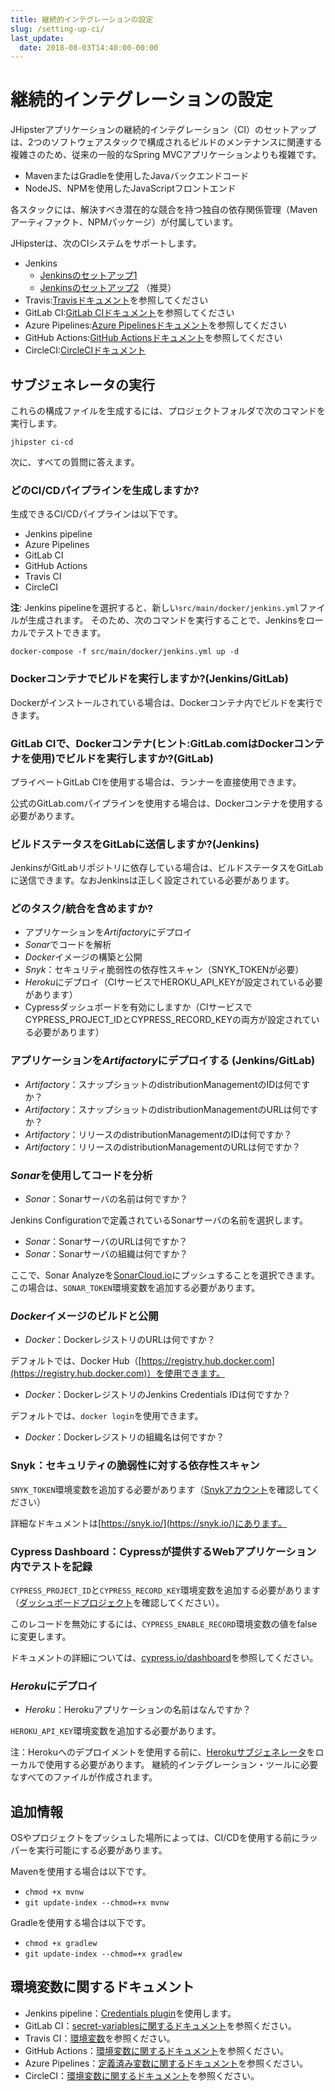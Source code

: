 ```yaml
---
title: 継続的インテグレーションの設定
slug: /setting-up-ci/
last_update:
  date: 2018-08-03T14:40:00-00:00
---
```


# <i class="fa fa-stethoscope"></i> 継続的インテグレーションの設定

JHipsterアプリケーションの継続的インテグレーション（CI）のセットアップは、2つのソフトウェアスタックで構成されるビルドのメンテナンスに関連する複雑さのため、従来の一般的なSpring MVCアプリケーションよりも複雑です。

- MavenまたはGradleを使用したJavaバックエンドコード
- NodeJS、NPMを使用したJavaScriptフロントエンド

各スタックには、解決すべき潜在的な競合を持つ独自の依存関係管理（Mavenアーティファクト、NPMパッケージ）が付属しています。

JHipsterは、次のCIシステムをサポートします。

- Jenkins
    - [Jenkinsのセットアップ1](/setting-up-ci-jenkins1/)
    - [Jenkinsのセットアップ2](/setting-up-ci-jenkins2/) （推奨）
- Travis:[Travisドキュメント](https://docs.travis-ci.com/user/getting-started/)を参照してください
- GitLab CI:[GitLab CIドキュメント](https://about.gitlab.com/gitlab-ci/)を参照してください
- Azure Pipelines:[Azure Pipelinesドキュメント](https://docs.microsoft.com/fr-fr/azure/devops/pipelines/?view=vsts)を参照してください
- GitHub Actions:[GitHub Actionsドキュメント](https://github.com/features/actions)を参照してください
- CircleCI:[CircleCIドキュメント](https://circleci.com/docs/)

## サブジェネレータの実行

これらの構成ファイルを生成するには、プロジェクトフォルダで次のコマンドを実行します。

```shell
jhipster ci-cd
```

次に、すべての質問に答えます。


### どのCI/CDパイプラインを生成しますか?

生成できるCI/CDパイプラインは以下です。

- Jenkins pipeline
- Azure Pipelines
- GitLab CI
- GitHub Actions
- Travis CI
- CircleCI

**注**: Jenkins pipelineを選択すると、新しい`src/main/docker/jenkins.yml`ファイルが生成されます。
そのため、次のコマンドを実行することで、Jenkinsをローカルでテストできます。

```shell
docker-compose -f src/main/docker/jenkins.yml up -d
```

### Dockerコンテナでビルドを実行しますか?(Jenkins/GitLab)

Dockerがインストールされている場合は、Dockerコンテナ内でビルドを実行できます。

### GitLab CIで、Dockerコンテナ(ヒント:GitLab.comはDockerコンテナを使用)でビルドを実行しますか?(GitLab)

プライベートGitLab CIを使用する場合は、ランナーを直接使用できます。

公式のGitLab.comパイプラインを使用する場合は、Dockerコンテナを使用する必要があります。

### ビルドステータスをGitLabに送信しますか?(Jenkins)

JenkinsがGitLabリポジトリに依存している場合は、ビルドステータスをGitLabに送信できます。なおJenkinsは正しく設定されている必要があります。

### どのタスク/統合を含めますか?

- アプリケーションを*Artifactory*にデプロイ
- *Sonar*でコードを解析
- *Docker*イメージの構築と公開
- *Snyk*：セキュリティ脆弱性の依存性スキャン（SNYK_TOKENが必要）
- *Heroku*にデプロイ（CIサービスでHEROKU_API_KEYが設定されている必要があります）
- Cypressダッシュボードを有効にしますか（CIサービスでCYPRESS_PROJECT_IDとCYPRESS_RECORD_KEYの両方が設定されている必要があります）

### アプリケーションを*Artifactory*にデプロイする (Jenkins/GitLab)

- *Artifactory*：スナップショットのdistributionManagementのIDは何ですか？
- *Artifactory*：スナップショットのdistributionManagementのURLは何ですか？
- *Artifactory*：リリースのdistributionManagementのIDは何ですか？
- *Artifactory*：リリースのdistributionManagementのURLは何ですか？

### *Sonar*を使用してコードを分析

- *Sonar*：Sonarサーバの名前は何ですか？

Jenkins Configurationで定義されているSonarサーバの名前を選択します。

- *Sonar*：SonarサーバのURLは何ですか？
- *Sonar*：Sonarサーバの組織は何ですか？

ここで、Sonar Analyzeを[SonarCloud.io](https://sonarcloud.io)にプッシュすることを選択できます。
この場合は、`SONAR_TOKEN`環境変数を追加する必要があります。

### *Docker*イメージのビルドと公開

- *Docker*：DockerレジストリのURLは何ですか？

デフォルトでは、Docker Hub（[https://registry.hub.docker.com](https://registry.hub.docker.com)）を使用できます。

- *Docker*：DockerレジストリのJenkins Credentials IDは何ですか？

デフォルトでは、`docker login`を使用できます。

- *Docker*：Dockerレジストリの組織名は何ですか？

### Snyk：セキュリティの脆弱性に対する依存性スキャン

`SNYK_TOKEN`環境変数を追加する必要があります（[Snykアカウント](https://app.snyk.io/account)を確認してください）

詳細なドキュメントは[https://snyk.io/](https://snyk.io/)にあります。

### Cypress Dashboard：Cypressが提供するWebアプリケーション内でテストを記録

`CYPRESS_PROJECT_ID`と`CYPRESS_RECORD_KEY`環境変数を追加する必要があります（[ダッシュボードプロジェクト](https://dashboard.cypress.io/)を確認してください）。

このレコードを無効にするには、`CYPRESS_ENABLE_RECORD`環境変数の値をfalseに変更します。

ドキュメントの詳細については、[cypress.io/dashboard](https://www.cypress.io/dashboard/)を参照してください。

### *Heroku*にデプロイ

- *Heroku*：Herokuアプリケーションの名前はなんですか？

`HEROKU_API_KEY`環境変数を追加する必要があります。

注：Herokuへのデプロイメントを使用する前に、[Herokuサブジェネレータ](/heroku)をローカルで使用する必要があります。
継続的インテグレーション・ツールに必要なすべてのファイルが作成されます。


## 追加情報

OSやプロジェクトをプッシュした場所によっては、CI/CDを使用する前にラッパーを実行可能にする必要があります。

Mavenを使用する場合は以下です。

- `chmod +x mvnw`
- `git update-index --chmod=+x mvnw`

Gradleを使用する場合は以下です。

- `chmod +x gradlew`
- `git update-index --chmod=+x gradlew`


## 環境変数に関するドキュメント

- Jenkins pipeline：[Credentials plugin](https://wiki.jenkins-ci.org/display/JENKINS/Credentials+Plugin)を使用します。
- GitLab CI：[secret-variablesに関するドキュメント](https://docs.gitlab.com/ce/ci/variables/#secret-variables)を参照ください。
- Travis CI：[環境変数](https://docs.travis-ci.com/user/environment-variables/)を参照ください。
- GitHub Actions：[環境変数に関するドキュメント](https://help.github.com/en/actions/configuring-and-managing-workflows/using-environment-variables)を参照ください。
- Azure Pipelines：[定義済み変数に関するドキュメント](https://docs.microsoft.com/en-us/azure/devops/pipelines/build/variables?view=azure-devops&tabs=yaml)を参照ください。
- CircleCI：[環境変数に関するドキュメント](https://circleci.com/docs/2.0/env-vars/#built-in-environment-variables)を参照ください。
